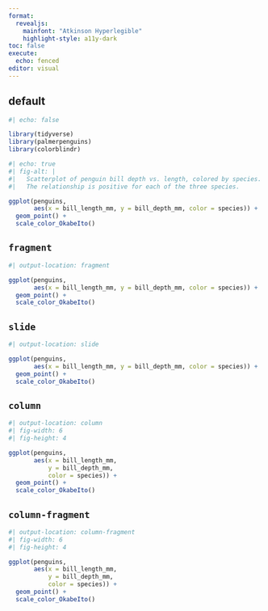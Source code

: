 ```yaml
---
format: 
  revealjs:
    mainfont: "Atkinson Hyperlegible"
    highlight-style: a11y-dark
toc: false
execute: 
  echo: fenced
editor: visual
---
```


## default

```r
#| echo: false

library(tidyverse)
library(palmerpenguins)
library(colorblindr)
```

```r
#| echo: true
#| fig-alt: |
#|   Scatterplot of penguin bill depth vs. length, colored by species.
#|   The relationship is positive for each of the three species.

ggplot(penguins, 
       aes(x = bill_length_mm, y = bill_depth_mm, color = species)) +
  geom_point() +
  scale_color_OkabeIto()
```

## `fragment`

```r
#| output-location: fragment

ggplot(penguins, 
       aes(x = bill_length_mm, y = bill_depth_mm, color = species)) +
  geom_point() +
  scale_color_OkabeIto()
```

## `slide`

```r
#| output-location: slide

ggplot(penguins, 
       aes(x = bill_length_mm, y = bill_depth_mm, color = species)) +
  geom_point() +
  scale_color_OkabeIto()
```

## `column`

```r
#| output-location: column
#| fig-width: 6
#| fig-height: 4

ggplot(penguins, 
       aes(x = bill_length_mm, 
           y = bill_depth_mm, 
           color = species)) +
  geom_point() +
  scale_color_OkabeIto()
```

## `column-fragment`

```r
#| output-location: column-fragment
#| fig-width: 6
#| fig-height: 4

ggplot(penguins, 
       aes(x = bill_length_mm, 
           y = bill_depth_mm, 
           color = species)) +
  geom_point() +
  scale_color_OkabeIto()
```

